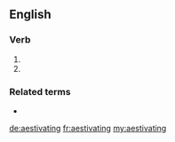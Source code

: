 ==English==

===Verb===
{{head|en|present participle}}

# {{present participle of|aestivate|lang=en|nocat=1}}
# {{alternative spelling of|estivating|lang=en}}

===Related terms===
* {{l|en|estivate}}

[[de:aestivating]]
[[fr:aestivating]]
[[my:aestivating]]